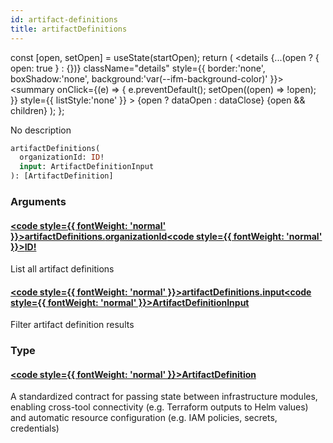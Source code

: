 ```yaml
---
id: artifact-definitions
title: artifactDefinitions
---
```









  const [open, setOpen] = useState(startOpen);
  return (
    <details {...(open ? { open: true } : {})} className="details" style={{ border:'none', boxShadow:'none', background:'var(--ifm-background-color)' }}>
      <summary
        onClick={(e) => {
          e.preventDefault();
          setOpen((open) => !open);
        }}
        style={{ listStyle:'none' }}
      >
      {open ? dataOpen : dataClose}
      </summary>
      {open && children}
    </details>
  );
};








No description


```graphql
artifactDefinitions(
  organizationId: ID!
  input: ArtifactDefinitionInput
): [ArtifactDefinition]
```




### Arguments

#### [<code style={{ fontWeight: 'normal' }}>artifactDefinitions.<b>organizationId</b></code>](#)<Bullet />[<code style={{ fontWeight: 'normal' }}><b>ID!</b></code>](/swapi/types/scalars/id.mdx) <Badge class="badge badge--secondary badge--non_null" text="non-null"/> <Badge class="badge badge--secondary " text="scalar"/> 
List all artifact definitions


#### [<code style={{ fontWeight: 'normal' }}>artifactDefinitions.<b>input</b></code>](#)<Bullet />[<code style={{ fontWeight: 'normal' }}><b>ArtifactDefinitionInput</b></code>](/swapi/types/inputs/artifact-definition-input.mdx) <Badge class="badge badge--secondary " text="input"/> 
Filter artifact definition results


### Type

#### [<code style={{ fontWeight: 'normal' }}><b>ArtifactDefinition</b></code>](/swapi/types/objects/artifact-definition.mdx) <Badge class="badge badge--secondary " text="object"/> 
A standardized contract for passing state between infrastructure modules, enabling cross-tool connectivity (e.g. Terraform outputs to Helm values) and automatic resource configuration (e.g. IAM policies, secrets, credentials)